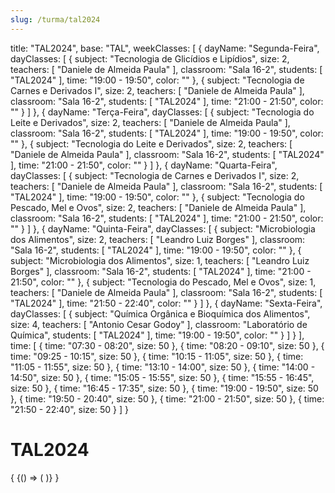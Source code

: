 ```yaml
---
slug: /turma/tal2024
---
```

  title: "TAL2024",
  base: "TAL",
  weekClasses: [
    {
      dayName: "Segunda-Feira",
      dayClasses: [
        {
          subject: "Tecnologia de Glicídios e Lipídios",
          size: 2,
          teachers: [
            "Daniele de Almeida Paula"
          ],
          classroom: "Sala 16-2",
          students: [
            "TAL2024"
          ],
          time: "19:00 - 19:50",
          color: ""
        },
        {
          subject: "Tecnologia de Carnes e Derivados I",
          size: 2,
          teachers: [
            "Daniele de Almeida Paula"
          ],
          classroom: "Sala 16-2",
          students: [
            "TAL2024"
          ],
          time: "21:00 - 21:50",
          color: ""
        }
      ]
    },
    {
      dayName: "Terça-Feira",
      dayClasses: [
        {
          subject: "Tecnologia do Leite e Derivados",
          size: 2,
          teachers: [
            "Daniele de Almeida Paula"
          ],
          classroom: "Sala 16-2",
          students: [
            "TAL2024"
          ],
          time: "19:00 - 19:50",
          color: ""
        },
        {
          subject: "Tecnologia do Leite e Derivados",
          size: 2,
          teachers: [
            "Daniele de Almeida Paula"
          ],
          classroom: "Sala 16-2",
          students: [
            "TAL2024"
          ],
          time: "21:00 - 21:50",
          color: ""
        }
      ]
    },
    {
      dayName: "Quarta-Feira",
      dayClasses: [
        {
          subject: "Tecnologia de Carnes e Derivados I",
          size: 2,
          teachers: [
            "Daniele de Almeida Paula"
          ],
          classroom: "Sala 16-2",
          students: [
            "TAL2024"
          ],
          time: "19:00 - 19:50",
          color: ""
        },
        {
          subject: "Tecnologia do Pescado, Mel e Ovos",
          size: 2,
          teachers: [
            "Daniele de Almeida Paula"
          ],
          classroom: "Sala 16-2",
          students: [
            "TAL2024"
          ],
          time: "21:00 - 21:50",
          color: ""
        }
      ]
    },
    {
      dayName: "Quinta-Feira",
      dayClasses: [
        {
          subject: "Microbiologia dos Alimentos",
          size: 2,
          teachers: [
            "Leandro Luiz Borges"
          ],
          classroom: "Sala 16-2",
          students: [
            "TAL2024"
          ],
          time: "19:00 - 19:50",
          color: ""
        },
        {
          subject: "Microbiologia dos Alimentos",
          size: 1,
          teachers: [
            "Leandro Luiz Borges"
          ],
          classroom: "Sala 16-2",
          students: [
            "TAL2024"
          ],
          time: "21:00 - 21:50",
          color: ""
        },
        {
          subject: "Tecnologia do Pescado, Mel e Ovos",
          size: 1,
          teachers: [
            "Daniele de Almeida Paula"
          ],
          classroom: "Sala 16-2",
          students: [
            "TAL2024"
          ],
          time: "21:50 - 22:40",
          color: ""
        }
      ]
    },
    {
      dayName: "Sexta-Feira",
      dayClasses: [
        {
          subject: "Química Orgânica e Bioquímica dos Alimentos",
          size: 4,
          teachers: [
            "Antonio Cesar Godoy"
          ],
          classroom: "Laboratório de Química",
          students: [
            "TAL2024"
          ],
          time: "19:00 - 19:50",
          color: ""
        }
      ]
    }
  ],
  time: [
    {
      time: "07:30 - 08:20",
      size: 50
    },
    {
      time: "08:20 - 09:10",
      size: 50
    },
    {
      time: "09:25 - 10:15",
      size: 50
    },
    {
      time: "10:15 - 11:05",
      size: 50
    },
    {
      time: "11:05 - 11:55",
      size: 50
    },
    {
      time: "13:10 - 14:00",
      size: 50
    },
    {
      time: "14:00 - 14:50",
      size: 50
    },
    {
      time: "15:05 - 15:55",
      size: 50
    },
    {
      time: "15:55 - 16:45",
      size: 50
    },
    {
      time: "16:45 - 17:35",
      size: 50
    },
    {
      time: "19:00 - 19:50",
      size: 50
    },
    {
      time: "19:50 - 20:40",
      size: 50
    },
    {
      time: "21:00 - 21:50",
      size: 50
    },
    {
      time: "21:50 - 22:40",
      size: 50
    }
  ]
}

# TAL2024

<div>
  {
    <BrowserOnly>
      {() => (
        <Grid
          title={data.title}
          weekClasses={data.weekClasses}
          time={data.time}
        />
      )}
    </BrowserOnly>
  }
</div>
